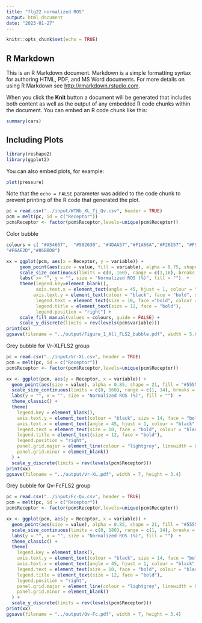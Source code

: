 ```yaml
---
title: "flg22 normalized ROS"
output: html_document
date: "2023-01-27"
---
```


```r
knitr::opts_chunk$set(echo = TRUE)
```

## R Markdown

This is an R Markdown document. Markdown is a simple formatting syntax for authoring HTML, PDF, and MS Word documents. For more details on using R Markdown see <http://rmarkdown.rstudio.com>.

When you click the **Knit** button a document will be generated that includes both content as well as the output of any embedded R code chunks within the document. You can embed an R code chunk like this:

```r
summary(cars)
```

## Including Plots
```R
library(reshape2)
library(ggplot2)
```

You can also embed plots, for example:

```r
plot(pressure)
```

Note that the `echo = FALSE` parameter was added to the code chunk to prevent printing of the R code that generated the plot.

```r
pc = read.csv("../input/WTNb_XL_Tj_Qv.csv", header = TRUE)
pcm = melt(pc, id = c("Receptor"))
pcm$Receptor <- factor(pcm$Receptor,levels=unique(pcm$Receptor))
```
Color bubble
```r
colours = c( "#A54657",  "#582630", "#4DAA57","#F1A66A","#F26157", "#F9ECCC", "#679289", "#33658A",
"#F6AE2D","#86BBD8")

xx = ggplot(pcm, aes(x = Receptor, y = variable)) + 
     geom_point(aes(size = value, fill = variable), alpha = 0.75, shape = 21) + 
     scale_size_continuous(limits = c(0, 160), range = c(1,16), breaks = c(25, 50,75,100,160)) + 
     labs( x= "", y = "", size = "Normalized ROS (%)", fill = "")  + 
     theme(legend.key=element_blank(), 
           axis.text.x = element_text(angle = 45, hjust = 1, colour = "black", size = 14, face = "bold", vjust = 1), 
          axis.text.y = element_text(colour = "black", face = "bold", size = 13), 
           legend.text = element_text(size = 10, face ="bold", colour ="black"), 
           legend.title = element_text(size = 12, face = "bold"), 
           legend.position = "right") +  
     scale_fill_manual(values = colours, guide = FALSE) + 
     scale_y_discrete(limits = rev(levels(pcm$variable))) 
print(xx)
ggsave(filename = "../output/Figure_1_All_FLS2_bubble.pdf", width = 5.6, height = 6.5)
```


Grey bubble for Vr-XLFLS2 group
```r
pc = read.csv("../input/Vr-XL.csv", header = TRUE)
pcm = melt(pc, id = c("Receptor"))
pcm$Receptor <- factor(pcm$Receptor,levels=unique(pcm$Receptor))

xx <- ggplot(pcm, aes(y = Receptor, x = variable)) + 
  geom_point(aes(size = value), alpha = 0.85, shape = 21, fill = "#555555", color = "black") + 
  scale_size_continuous(limits = c(0, 160), range = c(1, 14), breaks = c(25, 50, 75, 160)) + 
  labs(y = "", x = "", size = "Normalized ROS (%)", fill = "")  + 
  theme_classic() +
  theme(
    legend.key = element_blank(), 
    axis.text.y = element_text(colour = "black", size = 14, face = "bold"), 
    axis.text.x = element_text(angle = 45, hjust = 1, colour = "black", size = 14, face = "bold", vjust = 1), 
    legend.text = element_text(size = 10, face = "bold", colour = "black"), 
    legend.title = element_text(size = 12, face = "bold"), 
    legend.position = "right",
    panel.grid.major = element_line(colour = "lightgrey", linewidth = 0.5),
    panel.grid.minor = element_blank()
  ) +
  scale_y_discrete(limits = rev(levels(pcm$Receptor))) 
print(xx)
ggsave(filename = "../output/Vr-XL.pdf", width = 7, height = 3.4)

```

Grey bubble for Qv-FcFLS2 group
```r
pc = read.csv("../input/Fc-Qv.csv", header = TRUE)
pcm = melt(pc, id = c("Receptor"))
pcm$Receptor <- factor(pcm$Receptor,levels=unique(pcm$Receptor))

xx <- ggplot(pcm, aes(y = Receptor, x = variable)) + 
  geom_point(aes(size = value), alpha = 0.85, shape = 21, fill = "#555555", color = "black") + 
  scale_size_continuous(limits = c(0, 180), range = c(1, 14), breaks = c(25, 50, 75, 170)) + 
  labs(y = "", x = "", size = "Normalized ROS (%)", fill = "")  + 
  theme_classic() +
  theme(
    legend.key = element_blank(), 
    axis.text.y = element_text(colour = "black", size = 14, face = "bold"), 
    axis.text.x = element_text(angle = 45, hjust = 1, colour = "black", size = 14, face = "bold", vjust = 1), 
    legend.text = element_text(size = 10, face = "bold", colour = "black"), 
    legend.title = element_text(size = 12, face = "bold"), 
    legend.position = "right",
    panel.grid.major = element_line(colour = "lightgrey", linewidth = 0.5),
    panel.grid.minor = element_blank()
  ) +
  scale_y_discrete(limits = rev(levels(pcm$Receptor))) 
print(xx)
ggsave(filename = "../output/Qv-Fc.pdf", width = 7, height = 3.4)

```